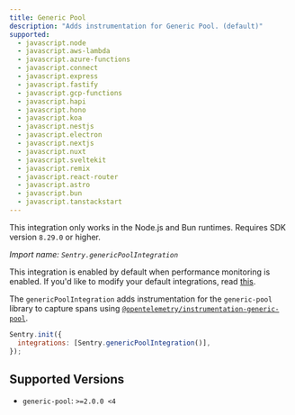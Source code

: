 ```yaml
---
title: Generic Pool
description: "Adds instrumentation for Generic Pool. (default)"
supported:
  - javascript.node
  - javascript.aws-lambda
  - javascript.azure-functions
  - javascript.connect
  - javascript.express
  - javascript.fastify
  - javascript.gcp-functions
  - javascript.hapi
  - javascript.hono
  - javascript.koa
  - javascript.nestjs
  - javascript.electron
  - javascript.nextjs
  - javascript.nuxt
  - javascript.sveltekit
  - javascript.remix
  - javascript.react-router
  - javascript.astro
  - javascript.bun
  - javascript.tanstackstart
---
```


<Alert>

This integration only works in the Node.js and Bun runtimes. Requires SDK version `8.29.0` or higher.

</Alert>

_Import name: `Sentry.genericPoolIntegration`_

This integration is enabled by default when performance monitoring is enabled. If you'd like to modify your default integrations, read [this](./../#modifying-default-integrations).

The `genericPoolIntegration` adds instrumentation for the `generic-pool` library to capture spans using [`@opentelemetry/instrumentation-generic-pool`](https://www.npmjs.com/package/@opentelemetry/instrumentation-generic-pool).

```JavaScript
Sentry.init({
  integrations: [Sentry.genericPoolIntegration()],
});
```

## Supported Versions

- `generic-pool`: `>=2.0.0 <4`
